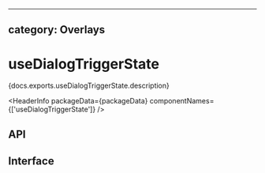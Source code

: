 <!-- Copyright 2020 Adobe. All rights reserved.
This file is licensed to you under the Apache License, Version 2.0 (the "License");
you may not use this file except in compliance with the License. You may obtain a copy
of the License at http://www.apache.org/licenses/LICENSE-2.0
Unless required by applicable law or agreed to in writing, software distributed under
the License is distributed on an "AS IS" BASIS, WITHOUT WARRANTIES OR REPRESENTATIONS
OF ANY KIND, either express or implied. See the License for the specific language
governing permissions and limitations under the License. -->



---
category: Overlays
---

# useDialogTriggerState

<p>{docs.exports.useDialogTriggerState.description}</p>

<HeaderInfo
  packageData={packageData}
  componentNames={['useDialogTriggerState']} />

## API

<FunctionAPI function={docs.exports.useDialogTriggerState} links={docs.links} />

## Interface

<ClassAPI links={docs.links} class={docs.links[docs.exports.useDialogTriggerState.return.id]} />
